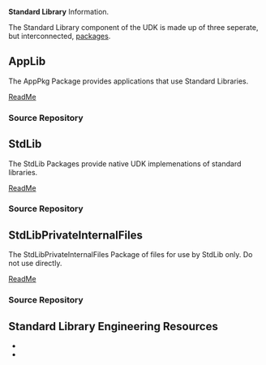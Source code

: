<!-- [[Category:EDKII Packages]] -->
<!-- [[Category:EADK]] -->

'''Standard Library''' Information.

The Standard Library component of the UDK is made up of three seperate, but interconnected, [[EDKII Packages|packages]].

== AppLib ==
The AppPkg Package provides applications that use Standard Libraries.

[https://edk2.svn.sourceforge.net/svnroot/edk2/trunk/edk2/AppPkg/ReadMe.txt ReadMe]
===Source Repository===
{{Edk2SubPkg|AppPkg}}

== StdLib == 
The StdLib Packages provide native UDK implemenations of standard libraries.

[https://edk2.svn.sourceforge.net/svnroot/edk2/trunk/edk2/StdLib/ReadMe.txt ReadMe]
===Source Repository===
{{Edk2SubPkg|StdLib}}

== StdLibPrivateInternalFiles == 
The StdLibPrivateInternalFiles Package of files for use by StdLib only.  Do not use directly.

[https://edk2.svn.sourceforge.net/svnroot/edk2/trunk/edk2/StdLibPrivateInternalFiles/ReadMe.txt ReadMe]
===Source Repository===
{{Edk2SubPkg|StdLibPrivateInternalFiles}}

==Standard Library Engineering Resources==
* <tbd>
* <tbd>